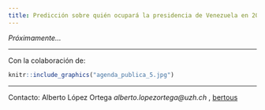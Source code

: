 ```yaml
---
title: Predicción sobre quién ocupará la presidencia de Venezuela en 2020.
---
```


_Próximamente..._


_____
Con la colaboración de: 

```r
knitr::include_graphics("agenda_publica_5.jpg")
```

_____

Contacto: Alberto López Ortega _alberto.lopezortega@uzh.ch_ , [bertous](https://twitter.com/bertous)

